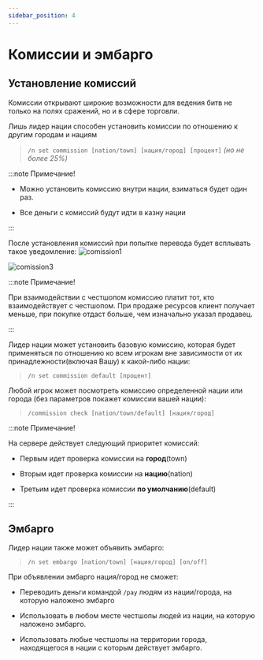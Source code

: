 ```yaml
---
sidebar_position: 4
---
```


# Комиссии и эмбарго

## **Установление комиссий**
 
Комиссии открывают широкие возможности для ведения битв не только на полях сражений, но и в сфере торговли.
 
Лишь лидер нации способен установить комиссии по отношению к другим городам и нациям
>`/n set commission [nation/town] [нация/город] [процент]` *(но не более 25%)*

:::note Примечание!

- Можно установить комиссию внутри нации, взиматься будет один раз.

- Все деньги с комиссий будут идти в казну нации

:::

После установления комиссий при попытке перевода будет всплывать такое уведомление:
![comission1](/economy/comission1.png)

![comission3](/economy/comission3.png)

:::note Примечание!

При взаимодействии с честшопом комиссию платит тот, кто взаимодействует с честшопом. При продаже ресурсов клиент получает меньше, при покупке отдаст больше, чем изначально указал продавец. 

:::

Лидер нации может установить базовую комиссию, которая будет применяться по отношению ко всем игрокам вне зависимости от их принадлежности(включая Вашу) к какой-либо нации:
 
 >`/n set commission default [процент]`
 
Любой игрок может посмотреть комиссию определенной нации или города (без параметров покажет комиссии вашей нации):

>`/commission check [nation/town/default] [нация/город]`

:::note Примечание!

На сервере действует следующий приоритет комиссий:

- Первым идет проверка комиссии на **город**(town)

- Вторым идет проверка комиссии на **нацию**(nation)

- Третьим идет проверка комиссии **по умолчанию**(default)

:::

## **Эмбарго**

Лидер нации также может объявить эмбарго:

>`/n set embargo [nation/town] [нация/город] [on/off]`
 
При объявлении эмбарго нация/город не сможет:

-   Переводить деньги командой `/pay` людям из нации/города, на которую наложено эмбарго
    
-   Использовать в любом месте честшопы людей из нации, на которую наложено эмбарго.
    
-   Использовать любые честшопы на территории города, находящегося в нации с которым действует эмбарго.